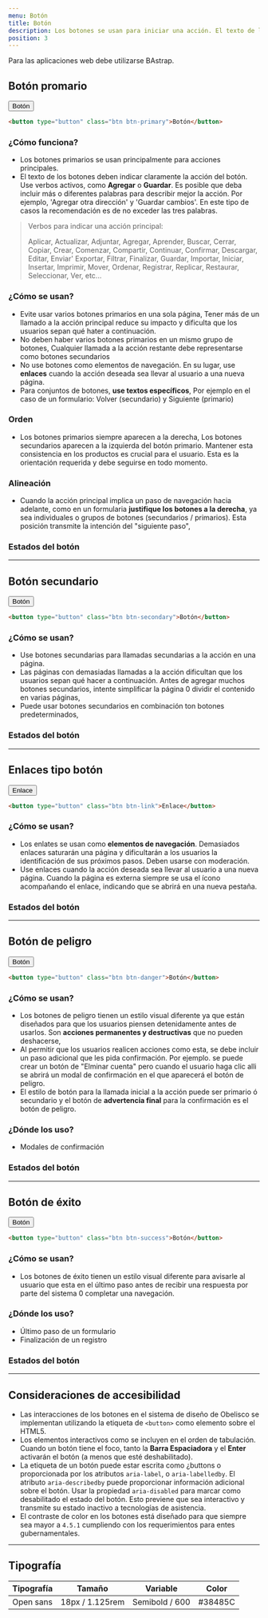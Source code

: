 ```yaml
---
menu: Botón
title: Botón
description: Los botones se usan para iniciar una acción. El texto de los botones refiere qué acción ocurrirá cuando el usuario inreactúa con él.
position: 3
---
```



Para las aplicaciones web debe utilizarse BAstrap.

## Botón promario

<Button variant="primary">Botón</Button>

```html
<button type="button" class="btn btn-primary">Botón</button>
```

### ¿Cómo funciona?

- Los botones primarios se usan principalmente para acciones principales.
- El texto de los botones deben indicar claramente la acción del botón. Use verbos activos, como **Agregar** o **Guardar**. Es posible que deba incluir más o diferentes palabras para describir mejor la acción. Por ejemplo, 'Agregar otra dirección' y 'Guardar cambios'. En este tipo de casos la recomendación es de no exceder las tres palabras.

> Verbos para indicar una acción principal:
>
> Aplicar, Actualizar, Adjuntar, Agregar, Aprender, Buscar, Cerrar, Copiar, Crear, Comenzar, Compartir, Continuar, Confirmar, Descargar, Editar, Enviar' Exportar, Filtrar, Finalizar, Guardar, Importar, Iniciar, Insertar, Imprimir, Mover, Ordenar, Registrar, Replicar, Restaurar, Seleccionar, Ver, etc...

### ¿Cómo se usan?

- Evite usar varios botones primarios en una sola página, Tener más de un llamado a la acción principal reduce su impacto y dificulta que los usuarios sepan qué hater a continuación.
- No deben haber varios botones primarios en un mismo grupo de botones, Cualquier llamada a la acción restante debe representarse como botones secundarios
- No use botones como elementos de navegación. En su lugar, use **enlaces** cuando la acción deseada sea llevar al usuario a una nueva página.
- Para conjuntos de botones, **use textos específicos**, Por ejemplo en el caso de un formulario: Volver (secundario) y Siguiente (primario)

### Orden

- Los botones primarios siempre aparecen a la derecha, Los botones secundarios aparecen a la izquierda del botón primario. Mantener esta consistencia en los productos es crucial para el usuario. Esta es la orientación requerida y debe seguirse en todo momento.

### Alineación

- Cuando la acción principal implica un paso de navegación hacia adelante, como en un formularia **justifique los botones a la derecha**, ya sea individuales o grupos de botones (secundarios / primarios). Esta posición transmite la intención del "siguiente paso",

### Estados del botón

<ButtonStates variant="primary" />

---

## Botón secundario

<Button variant="secondary">Botón</Button>

```html
<button type="button" class="btn btn-secondary">Botón</button>
```

### ¿Cómo se usan?

- Use botones secundarias para llamadas secundarias a la acción en una página.
- Las páginas con demasiadas llamadas a la acción dificultan que los usuarios sepan qué hacer a continuación. Antes de agregar muchos botones secundarios, intente simplificar la página 0 dividir el contenido en varias páginas,
- Puede usar botones secundarios en combinación ton botones predeterminados,

### Estados del botón

<ButtonStates variant="secondary" />

---

## Enlaces tipo botón

<Button variant="link">Enlace</Button>

```html
<button type="button" class="btn btn-link">Enlace</button>
```

### ¿Cómo se usan?

- Los enlates se usan como **elementos de navegación**. Demasiados enlaces saturarán una página y dificultarán a los usuarios la identificación de sus próximos pasos. Deben usarse con moderación.
- Use enlaces cuando la acción deseada sea llevar al usuario a una nueva página. Cuando la página es externa siempre se usa el ícono acompañando el enlace, indicando que se abrirá en una nueva pestaña.

### Estados del botón

<ButtonStates variant="link" />

---

## Botón de peligro

<Button variant="danger">Botón</Button>

```html
<button type="button" class="btn btn-danger">Botón</button>
```

### ¿Cómo se usan?

- Los botones de peligro tienen un estilo visual diferente ya que están diseñados para que los usuarios piensen detenidamente antes de usarlos. Son **acciones permanentes y destructivas** que no pueden deshacerse,
- Al permitir que los usuarios realicen acciones como esta, se debe incluir un paso adicional que les pida confirmación. Por ejemplo. se puede crear un botón de "Elminar cuenta" pero cuando el usuario haga clic alli se abrirá un modal de confirmación en el que aparecerá el botón de peligro.
- El estilo de botón para la llamada inicial a la acción puede ser primario ó secundario y el botón de **advertencia final** para la confirmación es el botón de peligro.

### ¿Dónde los uso?

- Modales de confirmación

### Estados del botón

<ButtonStates variant="danger" />

---

## Botón de éxito

<Button variant="success">Botón</Button>

```html
<button type="button" class="btn btn-success">Botón</button>
```

### ¿Cómo se usan?

- Los botones de éxito tienen un estilo visual diferente para avisarle al usuario que esta en el último paso antes de recibir una respuesta por parte del sistema 0 completar una navegación.

### ¿Dónde los uso?

- Último paso de un formulario
- Finalización de un registro

### Estados del botón

<ButtonStates variant="success" />

---

## Consideraciones de accesibilidad

- Las interacciones de los botones en el sistema de diseño de Obelisco se implementan utilizando la etiqueta de `<button>` como elemento sobre el HTML5.
- Los elementos interactivos como se incluyen en el orden de tabulación. Cuando un botón tiene el foco, tanto la **Barra Espaciadora** y el **Enter** activarán el botón (a menos que esté deshabilitado).
- La etiqueta de un botón puede estar escrita como ¿buttons o proporcionada por los atributos `aria-label`, o `aria-labelledby`. El atributo `aria-describedby` puede proporcionar información adicional sobre el botón. Usar la propiedad `aria-disabled` para marcar como desabilitado el estado del botón. Esto previene que sea interactivo y transmite su estado inactivo a tecnologías de asistencia.
- El contraste de color en los botones está diseñado para que siempre sea mayor a `4.5.1` cumpliendo con los requerimientos para entes gubernamentales.

---

## Tipografía

| Tipografía | Tamaño          | Variable       | Color   |
| ---------- | --------------- | -------------- | ------- |
| Open sans  | 18px / 1.125rem | Semibold / 600 | #38485C |
